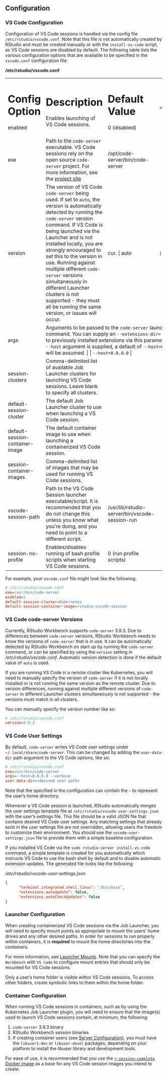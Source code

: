 ## Configuration

### VS Code Configuration

Configuration of VS Code sessions is handled via the config file `/etc/rstudio/vscode.conf`. Note that this file is not automatically created by RStudio and must be created manually or with the `install-vs-code` script, as VS Code sessions are disabled by default. The following table lists the various configuration options that are available to be specified in the `vscode.conf` configuration file:

**/etc/rstudio/vscode.conf**

+---------------------------------+-----------------------------------------------------------------------------------------------------------------------------------------------------------------------------------------------------------------------------------------------------------------------------------------------------------------------------------------------------------------------------------------------------------------------------------------------------------------------------------------------+------------------------------------------------+-------+
| Config Option                   | Description                                                                                                                                                                                                                                                                                                                                                                                                                                                                                   | Default Value                                  |       |
+=================================+===============================================================================================================================================================================================================================================================================================================================================================================================================================================================================================+================================================+=======+
| enabled                         | Enables launching of VS Code sessions.                                                                                                                                                                                                                                                                                                                                                                                                                                                        | 0 (disabled)                                   |       |
+---------------------------------+-----------------------------------------------------------------------------------------------------------------------------------------------------------------------------------------------------------------------------------------------------------------------------------------------------------------------------------------------------------------------------------------------------------------------------------------------------------------------------------------------+------------------------------------------------+-------+
| exe                             | Path to the `code-server` executable. VS Code sessions rely on the open source `code-server` project. For more information, see the [project site](https://github.com/cdr/code-server)                                                                                                                                                                                                                                                                                                        | /opt/code-server/bin/code-server               |       |
+---------------------------------+-----------------------------------------------------------------------------------------------------------------------------------------------------------------------------------------------------------------------------------------------------------------------------------------------------------------------------------------------------------------------------------------------------------------------------------------------------------------------------------------------+------------------------------------------------+-------+
| version                         | The version of VS Code `code-server` being used. If set to `auto`, the version is automatically detected by running the `code-server` version command. If VS Code is being launched via the Launcher and is not installed locally, you are strongly encouraged to set this to the version in use. Running against multiple different `code-server` versions simultaneously in different Launcher clusters is not supported - they must all be running the same version, or issues will occur. | cur. \| auto                                   |     | |
+---------------------------------+-----------------------------------------------------------------------------------------------------------------------------------------------------------------------------------------------------------------------------------------------------------------------------------------------------------------------------------------------------------------------------------------------------------------------------------------------------------------------------------------------+------------------------------------------------+-------+
| args                            | Arguments to be passed to the `code-server` launch command. You can supply an `--extensions-dir=` to point to previously installed extensions via this parameter. If no `--host` argument is supplied, a default of `--host=0.0.0.0` will be assumed.                                                                                                                                                                                                                                             | | `--host=0.0.0.0`                               | |     |
+---------------------------------+-----------------------------------------------------------------------------------------------------------------------------------------------------------------------------------------------------------------------------------------------------------------------------------------------------------------------------------------------------------------------------------------------------------------------------------------------------------------------------------------------+------------------------------------------------+-------+
| session-clusters                | Comma-delimited list of available Job Launcher clusters for launching VS Code sessions. Leave blank to specify all clusters.                                                                                                                                                                                                                                                                                                                                                                  |                                                |       |
+---------------------------------+-----------------------------------------------------------------------------------------------------------------------------------------------------------------------------------------------------------------------------------------------------------------------------------------------------------------------------------------------------------------------------------------------------------------------------------------------------------------------------------------------+------------------------------------------------+-------+
| default-session-cluster         | The default Job Launcher cluster to use when launching a VS Code session.                                                                                                                                                                                                                                                                                                                                                                                                                     |                                                |       |
+---------------------------------+-----------------------------------------------------------------------------------------------------------------------------------------------------------------------------------------------------------------------------------------------------------------------------------------------------------------------------------------------------------------------------------------------------------------------------------------------------------------------------------------------+------------------------------------------------+-------+
| default-session-container-image | The default container image to use when launching a containerized VS Code session.                                                                                                                                                                                                                                                                                                                                                                                                            |                                                |       |
+---------------------------------+-----------------------------------------------------------------------------------------------------------------------------------------------------------------------------------------------------------------------------------------------------------------------------------------------------------------------------------------------------------------------------------------------------------------------------------------------------------------------------------------------+------------------------------------------------+-------+
| session-container-images        | Comma-delimited list of images that may be used for running VS Code sessions.                                                                                                                                                                                                                                                                                                                                                                                                                 |                                                |       |
+---------------------------------+-----------------------------------------------------------------------------------------------------------------------------------------------------------------------------------------------------------------------------------------------------------------------------------------------------------------------------------------------------------------------------------------------------------------------------------------------------------------------------------------------+------------------------------------------------+-------+
| vscode-session-path             | Path to the VS Code Session launcher executable/script. It is recommended that you do not change this unless you know what you're doing, and you need to point to a different script.                                                                                                                                                                                                                                                                                                         | /usr/lib/rstudio-server/bin/vscode-session-run |       |
+---------------------------------+-----------------------------------------------------------------------------------------------------------------------------------------------------------------------------------------------------------------------------------------------------------------------------------------------------------------------------------------------------------------------------------------------------------------------------------------------------------------------------------------------+------------------------------------------------+-------+
| session-no-profile              | Enables/disables running of bash profile scripts when starting VS Code sessions.                                                                                                                                                                                                                                                                                                                                                                                                              | 0 (run profile scripts)                        |       |
+---------------------------------+-----------------------------------------------------------------------------------------------------------------------------------------------------------------------------------------------------------------------------------------------------------------------------------------------------------------------------------------------------------------------------------------------------------------------------------------------------------------------------------------------+------------------------------------------------+-------+

For example, your `vscode.conf` file might look like the following:

``` .ini
# /etc/rstudio/vscode.conf
exe=/usr/bin/code-server
enabled=1
default-session-cluster=Kubernetes
default-session-container-image=rstudio:vscode-session
```

### VS Code code-server Versions

Currently, RStudio Workbench supports `code-server` 3.9.3. Due to differences between `code-server` versions, RStudio Workbench needs to know the versions of `code-server` that is in use. It can be automatically detected by RStudio Workbench on start up by running the `code-server` command, or can be specified by using the `version` setting in */etc/rstudio/vscode.conf*. Automatic version detection is done if the default value of `auto` is used.

If you are running VS Code in a remote cluster like Kubernetes, you will need to manually specify the version of `code-server` if it is not locally installed or is not running the same version as the remote cluster. Due to version differences, running against multiple different versions of `code-server` in different Launcher clusters simultaneously is not supported - the versions must match in all clusters.

You can manually specify the version number like so:

```ini
# /etc/rstudio/vscode.conf
version=3.9.3
```

### VS Code User Settings

By default, `code-server` writes VS Code user settings under `~/.local/share/code-server`. This can be changed by adding the `user-data-dir` path argument to the VS Code options, like so:

```ini
# /etc/rstudio/vscode.conf
exe=/usr/bin/code-server
args=--host=0.0.0.0 --verbose
user-data-dir=<desired user path>
```

Note that the <desired user path> specified in the configuration can contain the `~` to represent the user's home directory.

Whenever a VS Code session is launched, RStudio automatically merges the user settings template file at `/etc/rstudio/vscode-user-settings.json` with the user's settings file. This file should be a valid JSON file that contains desired VS Code user settings. Any matching settings that already exist in the user settings file are not overridden, allowing users the freedom to customize their environment. You should use the `vscode-user-settings.json` file to provide them with a simple baseline configuration.

If you installed VS Code via the `sudo rstudio-server install-vs-code` command, a simple template is created for you automatically which instructs VS Code to use the bash shell by default and to disable automatic extension updates. The generated file looks like the following:

*/etc/rstudio/vscode-user-settings.json*
``` .json
{
      "terminal.integrated.shell.linux": "/bin/bash",
      "extensions.autoUpdate": false,
      "extensions.autoCheckUpdates": false
}
```

### Launcher Configuration

When creating containerized VS Code sessions via the Job Launcher, you will need to specify mount points as appropriate to mount the users' home drives and any other desired paths. In order for sessions to run properly within containers, it is **required** to mount the home directories into the containers.

For more information, see [Launcher Mounts](../job_launcher/configuration.qmd#launcher-mounts). Note that you can specify the `Workbench` with `VS Code` to configure mount entries that should only be mounted for VS Code sessions.

::: {.callout-note}
Only a user's home folder is visible within VS Code sessions. To access other folders, create symbolic links to them within the home folder.
:::

### Container Configuration

When running VS Code sessions in containers, such as by using the Kubernetes Job Launcher plugin, you will need to ensure that the image(s) used to launch VS Code sessions contain, at minimum, the following:

1)  `code-server` 3.9.3 binary
2)  RStudio Workbench session binaries
3)  If creating container users (see [Server Configuration](../job_launcher/configuration.qmd#server-configuration)), you must have the `libuser1-dev` or `libuser-devel` packages, depending on your platform to install the libuser library and development tools.

For ease of use, it is recommended that you use the [`r-session-complete` Docker image](https://hub.docker.com/r/rstudio/r-session-complete) as a base for any VS Code session images you intend to create.


